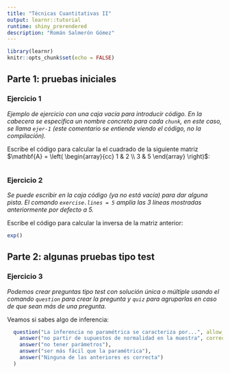 ---
title: "Técnicas Cuantitativas II"
output: learnr::tutorial
runtime: shiny_prerendered
description: "Román Salmerón Gómez"
---

```{r setup, include=FALSE}
library(learnr)
knitr::opts_chunk$set(echo = FALSE)
```

## Parte 1: pruebas iniciales

### Ejercicio 1

*Ejemplo de ejercicio con una caja vacía para introducir código. En la cabecera se especifica un nombre concreto para cada `chunk`, en este caso, se llama `ejer-1` (este comentario se entiende viendo el código, no la compilación).*

Escribe el código para calcular la el cuadrado de la siguiente matriz $\mathbf{A} = \left(
  \begin{array}{cc}
    1 & 2 \\
    3 & 5 
  \end{array} \right)$:

```{r ejer-1, exercise=TRUE}

```

### Ejercicio 2

*Se puede escribir en la caja código (ya no está vacía) para dar alguna pista. El comando  `exercise.lines = 5` amplía las 3 líneas mostradas anteriormente por defecto a 5.*

Escribe el código para calcular la inversa de la matriz anterior:

```{r ejer-2, exercise=TRUE, exercise.lines = 5}
exp()
```

## Parte 2: algunas pruebas tipo test

### Ejercicio 3

*Podemos crear preguntas tipo test con solución única o múltiple usando el comando `question` para crear la pregunta y `quiz` para agruparlas en caso de que sean más de una pregunta.*

Veamos si sabes algo de inferencia:

```{r ejer-3}
  question("La inferencia no paramétrica se caracteriza por...", allow_retry = TRUE,
    answer("no partir de supuestos de normalidad en la muestra", correct = TRUE),
    answer("no tener parámetros"),
    answer("ser más fácil que la paramétrica"),
    answer("Ninguna de las anteriores es correcta")
  )
```

